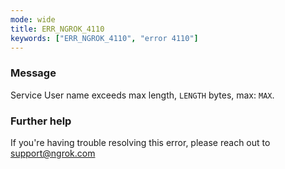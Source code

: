 ```yaml
---
mode: wide
title: ERR_NGROK_4110
keywords: ["ERR_NGROK_4110", "error 4110"]
---
```


### Message

Service User name exceeds max length, `LENGTH` bytes, max: `MAX`.

### Further help

If you're having trouble resolving this error, please reach out to [support@ngrok.com](mailto:support@ngrok.com?subject=Help%20with%20ERR_NGROK_4110)
